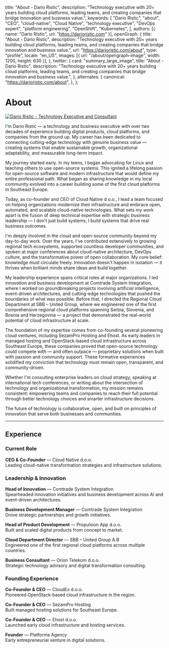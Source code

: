 

  title: "About - Dario Ristic",
  description:
    "Technology executive with 20+ years building cloud platforms, leading teams, and creating companies that bridge innovation and business value.",
  keywords: [
    "Dario Ristic",
    "about",
    "CEO",
    "cloud-native",
    "Cloud Native",
    "technology executive",
    "DevOps expert",
    "platform engineering",
    "OpenShift",
    "Kubernetes",
  ],
  authors: [{ name: "Dario Ristic", url: "https://darioristic.com" }],
  openGraph: {
    title: "About - Dario Ristic",
    description:
      "Technology executive with 20+ years building cloud platforms, leading teams, and creating companies that bridge innovation and business value.",
    url: "https://darioristic.com/about",
    type: "profile",
    locale: "en_US",
    images: [{ url: "/about/opengraph-image", width: 1200, height: 630 }],
  },
  twitter: {
    card: "summary_large_image",
    title: "About - Dario Ristic",
    description:
      "Technology executive with 20+ years building cloud platforms, leading teams, and creating companies that bridge innovation and business value.",
  },
  alternates: {
    canonical: "https://darioristic.com/about",
  },
};

# About

<a href="https://twitter.com/dario_ristic" target="_blank" rel="noopener noreferrer nofollow">
  <Image
    src={darioPhoto}
    alt="Dario Ristic - Technology Executive and Consultant"
    className="rounded-full bg-gray-100 block mt-2 mb-5 w-48 h-48 mx-auto sm:float-right sm:ml-5 sm:mb-5 object-contain object-bottom"
    unoptimized
    priority
    width={192}
    height={192}
  />
</a>

I'm Dario Ristić — a technology and business executive with over two decades
of experience building digital products, cloud platforms, and companies from
the ground up. My career has been dedicated to connecting cutting-edge technology
with genuine business value — creating systems that enable sustainable growth,
organizational adaptability, and measurable long-term impact.

My journey started early. In my teens, I began advocating for Linux and
teaching others to use open-source systems. This ignited a lifelong passion
for open-source software and modern infrastructure that would define my entire
professional path. What began as sharing knowledge in my local community evolved
into a career building some of the first cloud platforms in Southeast Europe.

Today, as co-founder and CEO of Cloud Native d.o.o., I lead a team focused on
helping organizations modernize their infrastructure and embrace open,
automated, and scalable cloud-native technologies. What sets my work apart is
the fusion of deep technical expertise with strategic business leadership —
I don't just build systems; I build systems that drive real business outcomes.

I'm deeply involved in the cloud and open-source community beyond my day-to-day
work. Over the years, I've contributed extensively to growing regional tech
ecosystems, supported countless developer communities, and spoken at major
conferences about cloud-native architecture, DevOps culture, and the transformative
power of open collaboration. My core belief: knowledge must circulate freely.
Innovation doesn't happen in isolation — it thrives when brilliant minds share
ideas and build together.

My leadership experience spans critical roles at major organizations. I led
innovation and business development at Comtrade System Integration, where I
worked on groundbreaking projects involving artificial intelligence,
event-driven architectures, and cutting-edge technologies that pushed the
boundaries of what was possible. Before that, I directed the Regional Cloud Department
at SBB – United Group, where we engineered one of the first comprehensive
regional cloud platforms spanning Serbia, Slovenia, and Bosnia and Herzegovina
— a project that demonstrated the real-world potential of cloud infrastructure
at scale.

The foundation of my expertise comes from co-founding several pioneering cloud
ventures, including SezamPro Hosting and Ehost. As early leaders in managed
hosting and OpenStack-based cloud infrastructure across Southeast Europe,
these companies proved that open-source technology could compete with — and
often outpace — proprietary solutions when built with passion and community
support. These formative experiences solidified my conviction that technology
must remain open, transparent, and community-driven.

Whether I'm consulting enterprise leaders on cloud strategy, speaking at
international tech conferences, or writing about the intersection of technology
and organizational transformation, my mission remains consistent: empowering
teams and companies to reach their full potential through better technology
choices and smarter infrastructure decisions.

The future of technology is collaborative, open, and built on principles of
innovation that serve both businesses and communities.

---

## Experience

### Current Role

**CEO & Co-Founder** — Cloud Native d.o.o.  
Leading cloud-native transformation strategies and infrastructure solutions.

### Leadership & Innovation

**Head of Innovation** — Comtrade System Integration  
Spearheaded innovation initiatives and business development across AI and event-driven architectures.

**Business Development Manager** — Comtrade System Integration  
Drove strategic partnerships and growth initiatives.

**Head of Product Development** — Propulsion App d.o.o.  
Built and scaled digital products from concept to market.

**Cloud Department Director** — SBB – United Group A.B  
Engineered one of the first regional cloud platforms across multiple countries.

**Business Consultant** — Orion Telekom d.o.o.  
Strategic technology advisory and digital transformation consulting.

### Founding Experience

**Co-Founder & CEO** — CloudEx d.o.o.  
Pioneered OpenStack-based cloud infrastructure in the region.

**Co-Founder & CEO** — SezamPro Hosting  
Built managed hosting solutions for Southeast Europe.

**Co-Founder & CEO** — Ehost d.o.o.  
Launched early cloud infrastructure and hosting services.

**Founder** — Platforma Agency  
Early entrepreneurial venture in digital solutions.
